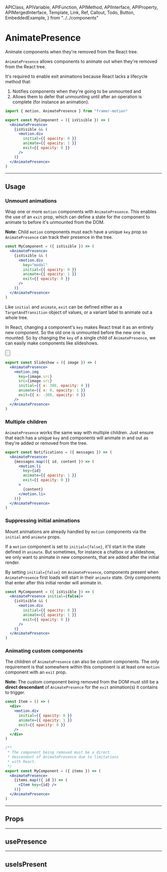 <!-- 👋 Editing this file? Need help? → https://github.com/framer/api-docs/blob/master/CONTRIBUTING.md -->

  APIClass,
  APIVariable,
  APIFunction,
  APIMethod,
  APIInterface,
  APIProperty,
  APIMergedInterface,
  Template,
  Link,
  Ref,
  Callout,
  Todo,
  Button,
  EmbeddedExample,
} from "../../components"


# AnimatePresence

<span className="lead">
  Animate components when they're removed from the React
  tree.
</span>

<div>

`AnimatePresence` allows components to animate out when they're removed from the React tree.

It's required to enable exit animations because React lacks a lifecycle method that:

1. Notifies components when they're going to be unmounted and
2. Allows them to defer that unmounting until after an operation is complete (for instance an animation).

</div>

```jsx
import { motion, AnimatePresence } from "framer-motion"

export const MyComponent = ({ isVisible }) => (
  <AnimatePresence>
    {isVisible && (
      <motion.div
        initial={{ opacity: 0 }}
        animate={{ opacity: 1 }}
        exit={{ opacity: 0 }}
      />
    )}
  </AnimatePresence>
)
```

---

## Usage

### Unmount animations

<div>

Wrap one or more `motion` components with `AnimatePresence`. This enables the use of an `exit` prop, which can define a state for the component to animate to before it's unmounted from the DOM.

**Note:** Child `motion` components must each have a unique `key` prop so `AnimatePresence` can track their presence in the tree.

</div>

```jsx
const MyComponent = ({ isVisible }) => (
  <AnimatePresence>
    {isVisible && (
      <motion.div
        key="modal"
        initial={{ opacity: 0 }}
        animate={{ opacity: 1 }}
        exit={{ opacity: 0 }}
      />
    )}
  </AnimatePresence>
)
```

Like `initial` and `animate`, `exit` can be defined either as a `TargetAndTransition` object of values, or a variant label to animate out a whole tree.

<div>

In React, changing a component's `key` makes React treat it as an entirely new component. So the old one is unmounted before the new one is mounted. So by changing the `key` of a single child of `AnimatePresence`, we can easily make components like slideshows.

<Button
  name="Open example in CodeSandbox"
  link="https://codesandbox.io/s/framer-motion-image-gallery-pqvx3?fontsize=14&module=%2Fsrc%2FExample.tsx"
/>

</div>

<EmbeddedExample background="#151515">
  <AnimatePresenceExample />
</EmbeddedExample>

```jsx
export const Slideshow = ({ image }) => (
  <AnimatePresence>
    <motion.img
      key={image.src}
      src={image.src}
      initial={{ x: 300, opacity: 0 }}
      animate={{ x: 0, opacity: 1 }}
      exit={{ x: -300, opacity: 0 }}
    />
  </AnimatePresence>
)
```

### Multiple children

<div>

`AnimatePresence` works the same way with multiple children. Just ensure that each has a unique `key` and components will animate in and out as they're added or removed from the tree.

</div>

```jsx
export const Notifications = ({ messages }) => (
  <AnimatePresence>
    {messages.map(({ id, content }) => (
      <motion.li
        key={id}
        animate={{ opacity: 1 }}
        exit={{ opacity: 0 }}
      >
        {content}
      </motion.li>
    ))}
  </AnimatePresence>
)
```

### Suppressing initial animations

<div>

Mount animations are already handled by `motion` components via the `initial` and `animate` props.

If a `motion` component is set to `initial={false}`, it'll start in the state defined in `animate`. But sometimes, for instance a chatbox or a slideshow, we only want to animate in new components, that are added after the initial render.

By setting `initial={false}` on `AnimatePresence`, components present when `AnimatePresence` first loads will start in their `animate` state. Only components that enter after this initial render will animate in.

</div>

```jsx highlight=2,5-6
const MyComponent = ({ isVisible }) => (
  <AnimatePresence initial={false}>
    {isVisible && (
      <motion.div
        initial={{ opacity: 0 }}
        animate={{ opacity: 1 }}
        exit={{ opacity: 0 }}
      />
    )}
  </AnimatePresence>
)
```

### Animating custom components

<div>

The children of `AnimatePresence` can also be custom components. The only requirement is that somewhere within this component is at least one `motion` component with an `exit` prop.

**Note:** The custom component being removed from the DOM must still be a **direct descendant** of `AnimatePresence` for the `exit` animation(s) it contains to trigger.

</div>

```jsx
const Item = () => (
  <div>
    <motion.div
      initial={{ opacity: 0 }}
      animate={{ opacity: 1 }}
      exit={{ opacity: 0 }}
    />
  </div>
)

/**
 * The component being removed must be a direct
 * descendant of AnimatePresence due to limitations
 * with React.
 */
export const MyComponent = ({ items }) => (
  <AnimatePresence>
    {items.map(({ id }) => (
      <Item key={id} />
    ))}
  </AnimatePresence>
)
```

---

## Props

<APIProperty name="AnimatePresenceProps.initial" />
<APIProperty name="AnimatePresenceProps.custom" />
<APIProperty name="AnimatePresenceProps.exitBeforeEnter" />
<APIProperty name="AnimatePresenceProps.onExitComplete" />

---

## usePresence

<APIFunction name="usePresence" />

---

## useIsPresent

<APIFunction name="useIsPresent" />
